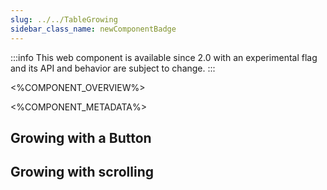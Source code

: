 ```yaml
---
slug: ../../TableGrowing
sidebar_class_name: newComponentBadge
---
```



:::info
This web component is available since 2.0 with an experimental flag and its API and behavior are subject to change.
:::

<%COMPONENT_OVERVIEW%>

<%COMPONENT_METADATA%>

## Growing with a Button

<Growing/>

## Growing with scrolling

<ScrollToLoad/>
